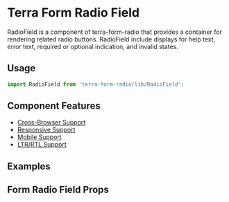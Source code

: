 


<Badge />

# Terra Form Radio Field

RadioField is a component of terra-form-radio that provides a container for rendering related radio buttons. RadioField include displays for help text, error text, required or optional indication, and invalid states.

## Usage

```jsx
import RadioField from 'terra-form-radio/lib/RadioField';
```

## Component Features

 * [Cross-Browser Support](https://engineering.cerner.com/terra-ui/contributing/terra-ui/component-standards#cross-browser-support)
 * [Responsive Support](https://engineering.cerner.com/terra-ui/contributing/terra-ui/component-standards#responsive-support)
 * [Mobile Support](https://engineering.cerner.com/terra-ui/contributing/terra-ui/component-standards#mobile-support)
 * [LTR/RTL Support](https://engineering.cerner.com/terra-ui/contributing/terra-ui/component-standards#ltr--rtl-support)

## Examples
<DefaultRadioField title="Default RadioField Example" />
<OptionalRadioField title="Optional RadioField Example" />
<ControlledRadioField title="Controlled RadioField Example" />
<InlineRadioField title="Inline RadioField Example" />

## Form Radio Field Props
<FormRadioFieldPropsTable />